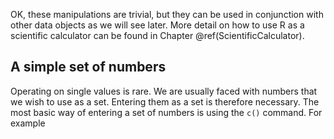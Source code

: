 OK, these manipulations are trivial, but they can be used in conjunction
with other data objects as we will see later. More detail on how to use
R as a scientific calculator can be found in
Chapter \@ref(ScientificCalculator).

## A simple set of numbers

Operating on single values is rare. We are usually faced with numbers
that we wish to use as a set. Entering them as a set is therefore
necessary. The most basic way of entering a set of numbers is using the
`c()` command. For example 

